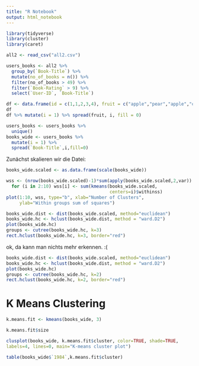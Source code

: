 ```yaml
---
title: "R Notebook"
output: html_notebook
---
```



```r
library(tidyverse)
library(cluster)
library(caret)
```

```r
all2 <- read_csv("all2.csv")
```

```r
users_books <- all2 %>%
  group_by(`Book-Title`) %>%
  mutate(no_of_books = n()) %>%
  filter(no_of_books > 49) %>%
  filter(`Book-Rating` > 9) %>%
  select(`User-ID`, `Book-Title`)
```

```r
df <- data.frame(id = c(1,1,2,3,4), fruit = c("apple","pear","apple","orange","apple"))
df
df %>% mutate(i = 1) %>% spread(fruit, i, fill = 0)
```

```r
users_books <- users_books %>%
  unique()
books_wide <- users_books %>%
  mutate(i = 1) %>%
  spread(`Book-Title`,i,fill=0)
```

Zunächst skalieren wir die Datei:

```r
books_wide.scaled <- as.data.frame(scale(books_wide))
```



```r
wss <- (nrow(books_wide.scaled)-1)*sum(apply(books_wide.scaled,2,var))
  for (i in 2:10) wss[i] <- sum(kmeans(books_wide.scaled,
                                       centers=i)$withinss)
plot(1:10, wss, type="b", xlab="Number of Clusters",
     ylab="Within groups sum of squares")
```




```r
books_wide.dist <- dist(books_wide.scaled, method="euclidean")
books_wide.hc <- hclust(books_wide.dist, method = "ward.D2")
plot(books_wide.hc)
groups <- cutree(books_wide.hc, k=3) 
rect.hclust(books_wide.hc, k=3, border="red")
```

ok, da kann man nichts mehr erkennen. :( 

```r
books_wide.dist <- dist(books_wide.scaled, method="euclidean")
books_wide.hc <- hclust(books_wide.dist, method = "ward.D2")
plot(books_wide.hc)
groups <- cutree(books_wide.hc, k=2) 
rect.hclust(books_wide.hc, k=2, border="red")
```


# K Means Clustering




```r
k.means.fit <- kmeans(books_wide, 3) 
```

```r
k.means.fit$size
```


```r
clusplot(books_wide, k.means.fit$cluster, color=TRUE, shade=TRUE,
labels=4, lines=0, main="K-means cluster plot")
```


```r
table(books_wide$`1984`,k.means.fit$cluster)
```
